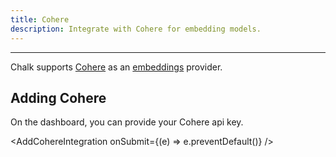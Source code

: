 ```yaml
---
title: Cohere
description: Integrate with Cohere for embedding models.
---
```



---

Chalk supports [Cohere](https://cohere.com/embed) as an [embeddings](/docs/embeddings#cohere) provider.

## Adding Cohere

On the dashboard, you can provide your Cohere api key.

<AddCohereIntegration onSubmit={(e) => e.preventDefault()} />
